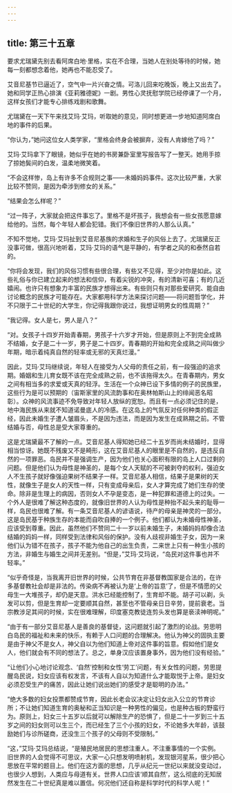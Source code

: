 ```yaml
---
---
---
```

title: 第三十五章
---




要求尤瑞黛先别去看阿席白地·里格，实在不合理，当她人在别处等待的时候，她每一刻都想念着他，她再也不能忍受了。

艾音尼基节已逼近了，空气中一片兴奋之情。可洛儿回来吃晚饭，晚上又出去了。她和同学正热心排演《亚莉雅德妮》一剧。男性心灵抚慰学院已经停课了一个月，这样女孩们才能专心排练戏剧和歌舞。

尤瑞黛在一天下午来找艾玛·艾玛，听取她的意见，同时想更进一步地知道阿席白地的事件的后果。

“你认为，”她问这位女人类学家，“里格会终身会被摒弃，没有人肯嫁他了吗？”

艾玛·艾玛拿下了眼镜，她似乎在她的书房兼卧室里写报告写了一整天。她用手掠了掠她鬓间的白发，温柔地微笑着。

“不会这样惨，岛上有许多不合规则之事——未婚妈妈事件。这次比较严重，大家比较不赞同，是因为牵涉到修女的关系。”

“结果会怎么样呢？”

“过一阵子，大家就会把这件事忘了。里格不是坏孩子，我想会有一些女孩愿意嫁给他的。当然，每个年轻人都会犯错。我们不像旧世界的人那么认真。”

不知不觉地，艾玛·艾玛扯到艾音尼基族的求婚和生子的风俗上去了。尤瑞黛反正没事可做，很高兴地听着，艾玛·艾玛的语气是平静的，有学者之风的和泰然自若的。

“你将会发现，我们的风俗习惯有些很合理，有些又不见得，至少对你是如此。这些礼俗与你已建立起来的想法和信仰，有着尖锐的冲突，有的清新可喜；有的几近嬉闹。也许只有想象力丰富的民族才想得出来。有些则只有对那些爱研究、能自由讨论概念的民族才可能存在。大家都用科学方法来探讨问题——将问题哲学化，并不只限于二十世纪的大学生，你记得我跟你说过，我想证明男女的性周期？”

“我记得。女人是七，男人是八？”

“对。女孩子十四岁开始青春期，男孩子十六岁才开始，但是原则上不到完全成熟不结婚，女子是二十一岁，男子是二十四岁。青春期的开始和完全成熟之间叫做少年期，暗示着纯真自然的轻率或无邪的天真烂漫。”

因此，艾玛·艾玛继续说，年轻人在接受为人父母的责任之前，有一段强迫的追求期。婚姻和生儿育女既不该在完全成熟之前，也不该拖得太久。在青春期内，男女之间有相当多的求爱或天真的轻浮。生活在一个众神已设下多情的例子的民族里，这些行为是可以预期的（宙斯家里的风流韵事和在奥林帕斯山上的绯闻恶名昭彰）。众神的风流事迹不免导致对年轻人放纵的宽恕。而且有一点必须记住的是，地中海民族从来就不知道诺曼底人的冷感。在这岛上的气氛反对任何种类的假正经，因此未婚生子遭人皱眉头，不是因为违法，而是因为发生在成熟期之前。不管结婚与否，母性总是受大家尊重的。

这是尤瑞黛最不了解的一点。艾音尼基人得知她已经二十五岁而尚未结婚时，显得相当惊讶。她既不残废又不是畸形，这在艾音尼基人的眼里是不自然的，是违反自然的一项罪恶。岛民并不是强调生产，因为他们也关心面积有限的岛上人口过剩的问题。但是他们认为母性是神圣的，是每个女人天赋的不可被剥夺的权利，强迫女人不生孩子就好像强迫果树不结果子一样。艾音尼基人相信，结果子是果树的天性，就像生子是女人的天性一样，只有变成母亲后，女人才算完成了她们生存的使命。除非是生理上的病因，否则女人不孕是变态，是一种犯罪和道德上的过失。一个外人是很难了解这种态度的，就像旧世界的人认为母性是种抬不起头来的耻辱一样，岛民也很难了解。有一条艾音尼基人的谚语说，待产的母亲是神灵的一部分。这是岛民基于种族生存的本能而自吹自捧的一个例子。他们都认为未婚母性神圣，应该受到尊重。因此，虽然他们不赞同二十一岁以前未婚生子，未婚妈妈却像合法结婚的妈妈一样，同样受到法律和风俗的保护。没有人歧视非婚生子女，因为一来他们认为错不在孩子，孩子不能为他自己的出生负责，二来世上只有一种生小孩的方法，非婚生与婚生之间并无差别。“但是，”艾玛·艾玛说，“岛民对这件事也并不轻率。”

“似乎奇怪是，当我离开旧世界的时候，公共节育在非基督教国家是合法的，在许多基督教社会却是非法的。传染病不再被认为是‘上帝的旨意’了，但是不情愿的父母生一大堆孩子，却仍是天意。洪水已经能控制了，生育却不能。胡子可以剃，头发可以剪，但是生育却一定要顺其自然，甚至也不管母亲日日辛劳，提前衰老。当宗教涉足其间的时候，实在很难理解，印度塞克教徒连剪头发也算是亵渎神明呢。”

“由于有一部分艾音尼基人是善良的基督徒，这问题就引起了激烈的论战。劳思明白岛民的福祉和未来的快乐，有赖于人口问题的合理解决。他认为神父的固执主要是由于神父不是女人，神父自以为他们知道上帝对这件事的旨意。假如他们是女人，他们就会有不同的想法了。总之，单身汉应该置身事外，因为他们没有经验。”

“让他们小心地讨论观念、‘自然’控制和女性‘劳工’问题，有关女性的问题，劳思提醒岛民说，妇女应该有权发言，不该有人自以为知道什么才能取悦于上帝。是妇女必须忍受生产的痛苦，因此让她们说出她们的感受才是聪明的办法。”

“绝大多数的妇女投票都赞成节育，因此长老会议决定让妇女出入公立的节育诊所；不让她们知道生育的奥秘和正当知识是一种男性的偏见，也是种古板的野蛮行为。原则上，妇女三十五岁以后就可以解除生产的恐惧了，但是二十一岁到三十五岁之间的妇女则可以生三个，而已经生了三个小孩的妇女，不论她多大年龄，该鼓励她们与诊所磋商，还没生三个孩子的父母则不受限制。”

“这，”艾玛·艾玛总结说，“是殖民地居民的思想注重人。不注重事情的一个实例。旧世界的人会觉得不可思议，大家一心只想发明喷射机，发现银河星系，很少把心思放在平常的题目上。他们在这方面的思想，几乎从纪元一世纪以来就没变动过，也很少人想到，人类应与母道有关。世界人口应该‘顺其自然’，这么彻底的无知居然发生在二十世纪真是难以置信。何况他们还自称是科学时代的科学人呢！”